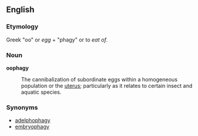 ==English==

===Etymology===

Greek "oo" or ''egg'' + "phagy" or to ''eat of''.

===Noun===
'''oophagy'''
: The cannibalization of subordinate eggs within a homogeneous population or the [[uterus]]; particularly as it relates to certain insect and aquatic species.

===Synonyms===
* [[adelphophagy]]
* [[embryophagy]]